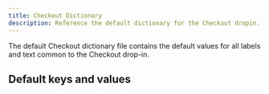 ```yaml
---
title: Checkout Dictionary
description: Reference the default dictionary for the Checkout dropin.
---
```



The default Checkout dictionary file contains the default values for all labels and text common to the Checkout drop-in.

## Default keys and values

<CodeInclude code={dictionary} title="Default keys and values" lang="ts" frame="none" />
